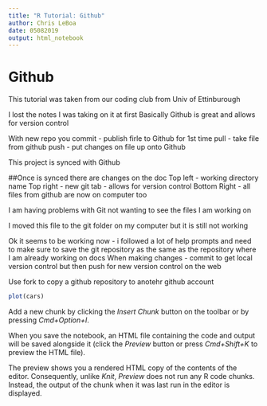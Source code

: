 ```yaml
---
title: "R Tutorial: Github"
author: Chris LeBoa 
date: 05082019
output: html_notebook
---
```

# Github 


This tutorial was taken from our coding club from Univ of Ettinburough

I lost the notes I was taking on it at first 
Basically Github is great and allows for version control 

With new repo you 
commit - publish firle to Github for 1st time 
pull - take file from github 
push - put changes on file up onto Github 


This project is synced with Github

##Once is synced there are changes on the doc 
  Top left - working directory name 
  Top right - new git tab - allows for version control 
  Bottom Right - all files from github are now on computer too 
  
  I am having problems with Git not wanting to see the files I am working on 
  
  I moved this file to the git folder on my computer but it is still not working 
  
  Ok it seems to be working now - i followed a lot of help prompts and need to make sure to save the git repository as the same as the repository where I am already working on docs 
  When making changes - commit to get local version control but then push for new version control on the web 
  
  Use fork to copy a github repository to anotehr github account
  



```r
plot(cars)
```

Add a new chunk by clicking the *Insert Chunk* button on the toolbar or by pressing *Cmd+Option+I*.

When you save the notebook, an HTML file containing the code and output will be saved alongside it (click the *Preview* button or press *Cmd+Shift+K* to preview the HTML file). 

The preview shows you a rendered HTML copy of the contents of the editor. Consequently, unlike *Knit*, *Preview* does not run any R code chunks. Instead, the output of the chunk when it was last run in the editor is displayed.

